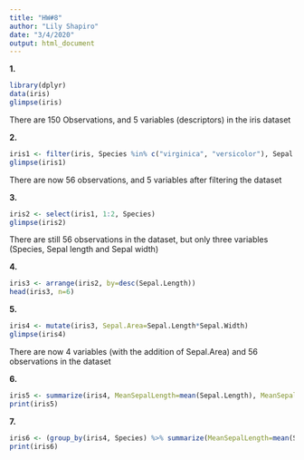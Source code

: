 ```yaml
---
title: "HW#8"
author: "Lily Shapiro"
date: "3/4/2020"
output: html_document
---
```

**1.** 
```r
library(dplyr)
data(iris)
glimpse(iris)
```
There are 150 Observations, and 5 variables (descriptors) in the iris dataset

**2.**
```r
iris1 <- filter(iris, Species %in% c("virginica", "versicolor"), Sepal.Length > 6, Sepal.Width > 2.5)
glimpse(iris1)
```
There are now 56 observations, and 5 variables after filtering the dataset

**3.**
```r
iris2 <- select(iris1, 1:2, Species)
glimpse(iris2)
```
There are still 56 observations in the dataset, but only three variables (Species, Sepal length and Sepal width)

**4.** 
```r
iris3 <- arrange(iris2, by=desc(Sepal.Length))
head(iris3, n=6)
```
**5.**
```r
iris4 <- mutate(iris3, Sepal.Area=Sepal.Length*Sepal.Width)
glimpse(iris4)
```
There are now 4 variables (with the addition of Sepal.Area) and 56 observations in the dataset 

**6.**
```r
iris5 <- summarize(iris4, MeanSepalLength=mean(Sepal.Length), MeanSepalWidth=mean(Sepal.Width), SampleSize=n())
print(iris5)
```
**7.**
```r
iris6 <- (group_by(iris4, Species) %>% summarize(MeanSepalLength=mean(Sepal.Length), MeanSepalWidth=mean(Sepal.Width), SampleSize=n()))
print(iris6)
```
